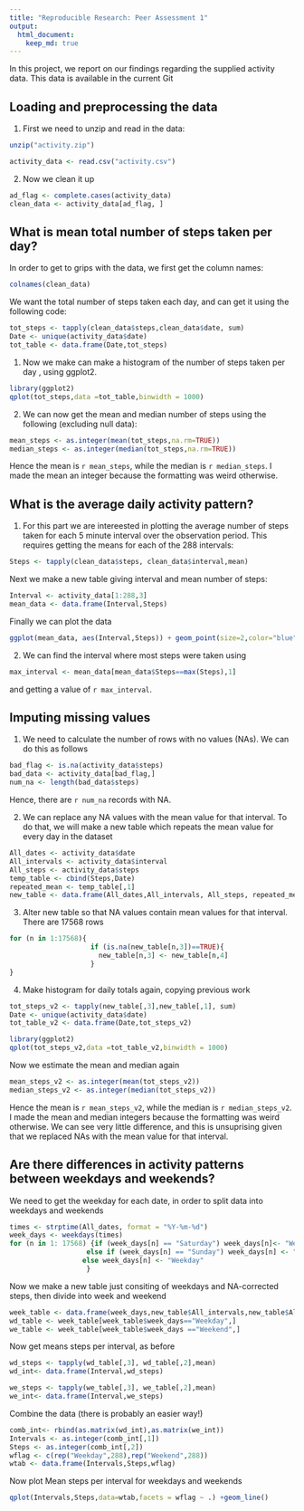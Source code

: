```yaml
---
title: "Reproducible Research: Peer Assessment 1"
output: 
  html_document:
    keep_md: true
---
```


In this project, we report on our findings regarding the supplied activity data. 
This data is available in the current Git

## Loading and preprocessing the data
1) First we need to unzip and read in the data: 
```r
unzip("activity.zip")

activity_data <- read.csv("activity.csv")
```

2) Now we clean it up
```r
ad_flag <- complete.cases(activity_data)
clean_data <- activity_data[ad_flag, ]
```

## What is mean total number of steps taken per day?

In order to get to grips with the data, we first get the column names:
```r
colnames(clean_data)
```

We want the total number of steps taken each day, and can get it using the following code:
```r
tot_steps <- tapply(clean_data$steps,clean_data$date, sum)
Date <- unique(activity_data$date)
tot_table <- data.frame(Date,tot_steps)
```


1) Now we make can make a histogram of the number of steps taken per day ,  using ggplot2.  

```r
library(ggplot2)
qplot(tot_steps,data =tot_table,binwidth = 1000) 
```

2) We can now get the mean and median number of steps using the following (excluding null data):
```r
mean_steps <- as.integer(mean(tot_steps,na.rm=TRUE))
median_steps <- as.integer(median(tot_steps,na.rm=TRUE))
```
Hence the mean is `r mean_steps`, while the median is `r median_steps`. I made the mean an integer because the formatting was weird otherwise.

## What is the average daily activity pattern?
1) For this part  we are intereested in plotting the average number of steps taken for each 5 minute interval over the observation period. This requires 
getting the means for each of the 288 intervals:
```r
Steps <- tapply(clean_data$steps, clean_data$interval,mean)

```
Next we make a new table giving interval and mean number of steps:
```r
Interval <- activity_data[1:288,3]
mean_data <- data.frame(Interval,Steps)
```

Finally we can plot the data
```r
ggplot(mean_data, aes(Interval,Steps)) + geom_point(size=2,color="blue",alpha=0.1) + geom_line()
```

2) We can find the interval where most steps were taken using
```r
max_interval <- mean_data[mean_data$Steps==max(Steps),1]
```
and getting a value of `r max_interval`.

## Imputing missing values

1) We need to calculate the number of rows with no values (NAs). We can do this as follows
```r
bad_flag <- is.na(activity_data$steps)
bad_data <- activity_data[bad_flag,]
num_na <- length(bad_data$steps)
```
Hence, there are `r num_na` records with NA.

2) We can replace any NA values with the mean value for that interval. To do that, we will make a new table
which repeats the mean value for every day in the dataset
```r
All_dates <- activity_data$date
All_intervals <- activity_data$interval
All_steps <- activity_data$steps
temp_table <- cbind(Steps,Date)
repeated_mean <- temp_table[,1]
new_table <- data.frame(All_dates,All_intervals, All_steps, repeated_mean)

```

3) Alter new table so that NA values contain mean values for that interval. There are 17568 rows
```r
for (n in 1:17568){
                    if (is.na(new_table[n,3])==TRUE){
                      new_table[n,3] <- new_table[n,4]
                    } 
}

```

4) Make histogram for daily totals again, copying previous work

```r
tot_steps_v2 <- tapply(new_table[,3],new_table[,1], sum)
Date <- unique(activity_data$date)
tot_table_v2 <- data.frame(Date,tot_steps_v2)
```



```r
library(ggplot2)
qplot(tot_steps_v2,data =tot_table_v2,binwidth = 1000) 
```

Now we estimate the mean and median again


```r
mean_steps_v2 <- as.integer(mean(tot_steps_v2))
median_steps_v2 <- as.integer(median(tot_steps_v2))
```
Hence the mean is `r mean_steps_v2`, while the median is `r median_steps_v2`. I made the mean and median integers because the formatting was weird otherwise. We can see very little difference, and this is unsuprising given that we replaced NAs with the mean value for that interval.


## Are there differences in activity patterns between weekdays and weekends?

We need to get the weekday for each date, in order to split data into weekdays and weekends

```r
times <- strptime(All_dates, format = "%Y-%m-%d")
week_days <- weekdays(times)
for (n in 1: 17568) {if (week_days[n] == "Saturday") week_days[n]<- "Weekend"
                   else if (week_days[n] == "Sunday") week_days[n] <- "Weekend"
                  else week_days[n] <- "Weekday"
                   }
```

Now we make a new table just consiting of weekdays and NA-corrected steps, then divide into week and weekend
```r
week_table <- data.frame(week_days,new_table$All_intervals,new_table$All_steps)
wd_table <- week_table[week_table$week_days=="Weekday",]
we_table <- week_table[week_table$week_days =="Weekend",]
```

Now get means steps per interval, as before

```r
wd_steps <- tapply(wd_table[,3], wd_table[,2],mean)
wd_int<- data.frame(Interval,wd_steps)

we_steps <- tapply(we_table[,3], we_table[,2],mean)
we_int<- data.frame(Interval,we_steps)
```

Combine the data (there is probably an easier way!)
```r
comb_int<- rbind(as.matrix(wd_int),as.matrix(we_int))
Intervals <- as.integer(comb_int[,1])
Steps <- as.integer(comb_int[,2])
wflag <- c(rep("Weekday",288),rep("Weekend",288))
wtab <- data.frame(Intervals,Steps,wflag)
```

Now plot Mean steps per interval for weekdays and weekends
```r
qplot(Intervals,Steps,data=wtab,facets = wflag ~ .) +geom_line()
```

